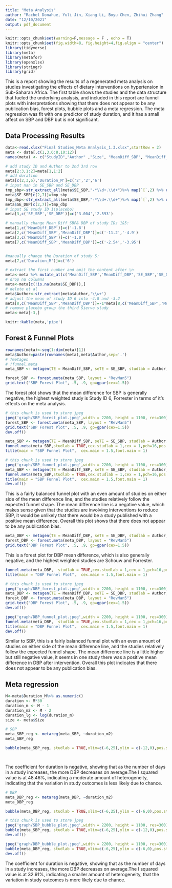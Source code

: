 ```yaml
---
title: "Meta Analysis"
author: "Rachel Donahue, Yuli Jin, Xiang Li, Boyu Chen, Zhihui Zhang"
date: "12/10/2021"
output: pdf_document
---
```


```r
knitr::opts_chunk$set(warning=F,message = F , echo = T)
knitr::opts_chunk$set(fig.width=8, fig.height=4,fig.align = "center")
library(tidyverse)
library(meta)
library(metafor)
library(openxlsx)
library(stringr)
library(grid)
```

This is a report showing the results of a regenerated meta analysis on studies investigating the effects of dietary interventions on hypertension in Sub-Saharan Africa. The first table shows the studies and the data structure that fueled the underlying analysis, and included in this report are funnel plots with interpretations showing that there does not appear to be any publication bias, forest plots, bubble plots and a meta regression. The meta regression was fit with one predictor of study duration, and it has a small affect on SBP and DBP but is not significant.

## Data Processing Results

```r
data<-read.xlsx("Final Studies_Meta Analysis_1.3.xlsx",startRow = 2)
meta <- data[,c(1,3,6:8,10:12)]
names(meta) <- c("StudyID","Author" ,"Size", "MeanDiff_SBP", "MeanDiff_DBP", "SE_SBP", "SE_DBP", "Duration_M")

# add study ID and Author to 2nd 3rd row
meta[2:3,1:2]=meta[1,1:2]
# add duration
meta[c(2,3,6),'Duration_M']=c('2','2','6')
# input nan in SE_SBP and SE_DBP
tmp_sbp<-str_extract_all(meta$SE_SBP,"-*\\d+.\\d+")%>% map(`[`,2) %>% unlist() %>%  na.omit() 
meta$SE_SBP[c(2,7)]=tmp_sbp
tmp_dbp<-str_extract_all(meta$SE_DBP,"-*\\d+.\\d+")%>% map(`[`,2) %>% unlist() %>%  na.omit() 
meta$SE_DBP[c(2,7)]=tmp_dbp
# input SE study ID 1(placebo)
meta[3,c('SE_SBP','SE_DBP')]=c('3.004','2.593')

# manually change Mean_Diff_SBP& DBP of study IDs 1&5:
meta[1,c('MeanDiff_DBP')]=c('-1.8')
meta[2,c('MeanDiff_SBP','MeanDiff_DBP')]=c('-11.2','-4.9')
meta[3,c('MeanDiff_SBP')]=c('-1.0')
meta[7,c('MeanDiff_SBP','MeanDiff_DBP')]=c('-2.54','-3.95')


#manually change the Duration of study 5:
meta[7,c('Duration_M')]=c('6')

# extract the first number and omit the content after \n
meta<-meta %>% mutate_at(c('MeanDiff_SBP','MeanDiff_DBP','SE_SBP','SE_DBP'),~str_extract(.,"-*\\d+.\\d+") %>% as.numeric(.))
# drop na columns
meta<-meta[c(!is.na(meta$SE_DBP)),]
# delete et al
meta$Author<-str_extract(meta$Author,'\\w+')
# adjust the mean of study ID 6 into -4.8 and -3.2
meta[8,c('MeanDiff_SBP','MeanDiff_DBP')]=-1*meta[8,c('MeanDiff_SBP','MeanDiff_DBP')]
# remove placebo group the third Siervo study
meta<-meta[-3,]

```
```r
knitr::kable(meta,'pipe')

```



## Forest & Funnel Plots

```r
rownames(meta)<-seq(1:dim(meta)[1])
meta$Author=paste(rownames(meta),meta$Author,sep='.')
# ?metagen
# ?funnel.meta
meta_SBP <- metagen(TE = MeanDiff_SBP, seTE = SE_SBP, studlab = Author,data = meta, sm = "MD", comb.fixed = F, comb.random = T, method.tau = "SJ", title = "SBP", prediction = TRUE)

```


```r
forest_SBP <- forest.meta(meta_SBP, layout = "RevMan5")
grid.text("SBP Forest Plot", .5, .9, gp=gpar(cex=1.5))
```
The forest plot shows that the mean difference for SBP is generally negative, the highest weighted study is Study ID 6, Forrester in terms of it's effects on the meta analysis.



```r
# this chunk is used to store jpeg
jpeg('graph/SBP_forest_plot.jpeg',width = 2200, height = 1100, res=300)
forest_SBP <- forest.meta(meta_SBP, layout = "RevMan5")
grid.text("SBP Forest Plot", .5, .9, gp=gpar(cex=1.5))
dev.off()
```




```r
meta_SBP <- metagen(TE = MeanDiff_SBP, seTE = SE_SBP, studlab = Author,data = meta, sm = "MD", comb.fixed = F, comb.random = T, method.tau = "SJ", title = "SBP", prediction = TRUE)
funnel.meta(meta_SBP,studlab = TRUE,cex.studlab = 1,cex = 1,pch=16,pos.studlab=c(4,1,2,1,1,1,1,1),xlim=c(-15,15))
title(main = "SBP Funnel Plot",  cex.main = 1.5,font.main = 1)

```






```r
# this chunk is used to store jpeg
jpeg('graph/SBP_funnel_plot.jpeg',width = 2200, height = 1100, res=300)
meta_SBP <- metagen(TE = MeanDiff_SBP, seTE = SE_SBP, studlab = Author,data = meta, sm = "MD", comb.fixed = F, comb.random = T, method.tau = "SJ", title = "SBP", prediction = TRUE)
funnel.meta(meta_SBP,studlab = TRUE,cex.studlab = 1,cex = 1,pch=16,pos.studlab=c(4,1,2,1,1,1,1,1),xlim=c(-15,15))
title(main = "SBP Funnel Plot",  cex.main = 1.5,font.main = 1)
dev.off()
```


This is a fairly balanced funnel plot with an even amount of studies on either side of the mean difference line, and the studies relatively follow the expected funnel shape. The mean difference line is a negative value, which makes sense given that the studies are involving interventions to reduce SBP, it would be unlikely that there would be a study published with a positive mean difference. Overall this plot shows that there does not appear to be any publication bias.


```r

meta_DBP <- metagen(TE = MeanDiff_DBP, seTE = SE_DBP, studlab = Author, data = meta, sm = "MD", comb.fixed = F, comb.random = T, method.tau = "SJ", title = "DBP", prediction = TRUE)
forest_DBP <- forest.meta(meta_DBP, layout = "RevMan5")
grid.text("DBP Forest Plot", .5, .9, gp=gpar(cex=1.5))
```

This is a forest plot for DBP mean difference, which is also generally negative, and the highest weighted studies are Schouw and Forrester.

```r
funnel.meta(meta_DBP,  studlab = TRUE,cex.studlab = 1,cex = 1,pch=16,pos.studlab=c(4,1,2,2,1,1,1,1),xlim=c(-6,6))
title(main = "DBP Funnel Plot",  cex.main = 1.5,font.main = 1)
```


```r
# this chunk is used to store jpeg
jpeg('graph/DBP_forest_plot.jpeg',width = 2200, height = 1100, res=300)
meta_DBP <- metagen(TE = MeanDiff_DBP, seTE = SE_DBP, studlab = Author, data = meta, sm = "MD", comb.fixed = F, comb.random = T, method.tau = "SJ", title = "DBP", prediction = TRUE)
forest_DBP <- forest.meta(meta_DBP, layout = "RevMan5")
grid.text("DBP Forest Plot", .5, .9, gp=gpar(cex=1.5))
dev.off()

jpeg('graph/DBP_funnel_plot.jpeg',width = 2200, height = 1100, res=300)
funnel.meta(meta_DBP,  studlab = TRUE,cex.studlab = 1,cex = 1,pch=16,pos.studlab=c(4,1,2,2,1,1,1,1),xlim=c(-6,6))
title(main = "DBP Funnel Plot",  cex.main = 1.5,font.main = 1)
dev.off()

```

Similar to SBP, this is a fairly balanced funnel plot with an even amount of studies on either side of the mean difference line, and the studies relatively follow the expected funnel shape. The mean difference line is a little higher but still negative value, it seems in one study there was a positive mean difference in DBP after intervention. Overall this plot indicates that there does not appear to be any publication bias.

## Meta regression

```r

M<-meta$Duration_M%>% as.numeric()
duration <- M*30
duration_m <- M - 1
duration_m2 <- M - 2
duration_lg <- log(duration_m)
size <- meta$Size

```
```r
# SBP
meta_SBP_reg <- metareg(meta_SBP, ~duration_m2)
meta_SBP_reg

bubble(meta_SBP_reg, studlab = TRUE,xlim=c(-6,25),ylim = c(-12,0),pos.studlab=c(2,2,2,2,1,2,2))




```
The coefficient for duration is negative, showing that as the number of days in a study increases, the more DBP decreases on average.The I squared value is at 48.46%, indicating a moderate amount of heterogeneity, indicating that the variation in study outcomes is less likely due to chance.



```r
# DBP
meta_DBP_reg <- metareg(meta_DBP, ~duration_m2)
meta_DBP_reg

bubble(meta_DBP_reg, studlab = TRUE,xlim=c(-6,25),ylim = c(-6,0),pos.studlab=c(1,2,2,4,2,2,2))


```


```r
# this chunk is used to store jpeg
jpeg('graph/SBP_bubble_plot.jpeg',width = 2200, height = 1100, res=300)
bubble(meta_SBP_reg, studlab = TRUE,xlim=c(-6,25),ylim = c(-12,0),pos.studlab=c(2,2,2,2,1,2,2))
dev.off()

jpeg('graph/DBP_bubble_plot.jpeg',width = 2200, height = 1100, res=300)
bubble(meta_DBP_reg, studlab = TRUE,xlim=c(-6,25),ylim = c(-6,0),pos.studlab=c(1,2,2,4,2,2,2))
dev.off()
```
The coefficient for duration is negative, showing that as the number of days in a study increases, the more DBP decreases on average.The I squared value is at 32.91%, indicating a smaller amount of heterogeneity, that the variation in study outcomes is more likely due to chance.


